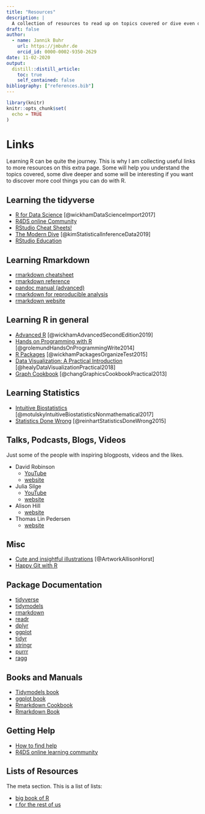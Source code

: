 ```yaml
---
title: "Resources"
description: |
  A collection of resources to read up on topics covered or dive even deeper.
draft: false
author:
  - name: Jannik Buhr 
    url: https://jmbuhr.de
    orcid_id: 0000-0002-9350-2629
date: 11-02-2020
output:
  distill::distill_article:
    toc: true
    self_contained: false
bibliography: ["references.bib"]
---
```


```r
library(knitr)
knitr::opts_chunk$set(
  echo = TRUE
)
```

# Links

Learning R can be quite the journey.
This is why I am collecting useful links to more resources on this extra page.
Some will help you understand the topics covered, some dive deeper and some will be interesting if you want to discover more cool things you can do with R.

## Learning the tidyverse

- [R for Data Science](https://r3ds.had.co.nz/) [@wickhamDataScienceImport2017]
- [R4DS online Community](https://www.rfordatasci.com/)
- [RStudio Cheat Sheets!](https://www.rstudio.com/resources/cheatsheets/)
- [The Modern Dive](https://moderndive.com/) [@kimStatisticalInferenceData2019]
- [RStudio Education](https://education.rstudio.com/)

## Learning Rmarkdown

- [rmarkdown cheatsheet](https://rstudio.com/wp-content/uploads/2015/03/rmarkdown-cheatsheet-2.0.pdf)
- [rmarkdown reference](https://rstudio.com/wp-content/uploads/2015/03/rmarkdown-reference.pdf)
- [pandoc manual (advanced)](https://pandoc.org/MANUAL.html#pandocs-markdown)
- [rmarkdown for reproducible analysis](https://reproducible-analysis-workshop.readthedocs.io/en/latest/6.RMarkdown-knitr.html)
- [rmarkdown website](https://rmarkdown.rstudio.com/index.html)

## Learning R in general

- [Advanced R](https://adv-r.hadley.nz/) [@wickhamAdvancedSecondEdition2019]
- [Hands on Programming with R](https://rstudio-education.github.io/hopr/) [@grolemundHandsOnProgrammingWrite2014]
- [R Packages](http://r-pkgs.had.co.nz/) [@wickhamPackagesOrganizeTest2015]
- [Data Visualization: A Practical Introduction](https://socviz.co/index.html) [@healyDataVisualizationPractical2018]
- [Graph Cookbook](http://www.cookbook-r.com/Graphs/) [@changGraphicsCookbookPractical2013]

## Learning Statistics

- [Intuitive Biostatistics](http://www.intuitivebiostatistics.com/) [@motulskyIntuitiveBiostatisticsNonmathematical2017]
- [Statistics Done Wrong](https://www.statisticsdonewrong.com/) [@reinhartStatisticsDoneWrong2015]

## Talks, Podcasts, Blogs, Videos

Just some of the people with inspiring blogposts, videos and the likes.

- David Robinson
  - [YouTube](https://www.youtube.com/user/safe4democracy)
  - [website](http://varianceexplained.org/)
- Julia Silge
  - [YouTube](https://www.youtube.com/c/JuliaSilge/)
  - [website](https://juliasilge.com/)
- Alison Hill
  - [website](https://alison.rbind.io/)
- Thomas Lin Pedersen
  - [website](https://www.data-imaginist.com/)

## Misc

- [Cute and insightful illustrations](https://github.com/allisonhorst/stats-illustrations) [@ArtworkAllisonHorst]
- [Happy Git with R](https://happygitwithr.com/)

## Package Documentation

- [tidyverse](https://www.tidyverse.org/)
- [tidymodels](https://www.tidymodels.org/)
- [rmarkdown](https://rmarkdown.rstudio.com/docs/)
- [readr](https://readr.tidyverse.org/)
- [dplyr](https://dplyr.tidyverse.org/)
- [ggplot](https://ggplot2.tidyverse.org/)
- [tidyr](https://tidyr.tidyverse.org/)
- [stringr](https://stringr.tidyverse.org/)
- [purrr](https://purrr.tidyverse.org/)
- [ragg](https://ragg.r-lib.org/)

## Books and Manuals

- [Tidymodels book](https://www.tmwr.org/)
- [ggplot book](https://ggplot2-book.org/)
- [Rmarkdown Cookbook](https://bookdown.org/yihui/rmarkdown-cookbook/)
- [Rmarkdown Book](https://bookdown.org/yihui/rmarkdown/)

## Getting Help

- [How to find help](https://www.tidyverse.org/help/#reprex)
- [R4DS online learning community](https://www.rfordatasci.com/)

## Lists of Resources

The meta section. This is a list of lists:

- [big book of R](https://www.bigbookofr.com/)
- [r for the rest of us](https://rfortherestofus.com/resources/)


